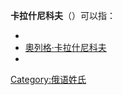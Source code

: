 '''卡拉什尼科夫'''（{{lang-ru|'''Калашников'''}}）可以指：
* {{中間名|米哈伊爾|季莫費耶維奇|卡拉什尼科夫}}
* [[奧列格·卡拉什尼科夫|奧列格·卡拉什尼科夫]]
* {{中間名|維亞切斯拉夫|安德烈耶維奇|卡拉什尼科夫}}

{{Disambiguation|Cat=六字姓氏消歧义}}
[[Category:俄语姓氏|Category:俄语姓氏]]
